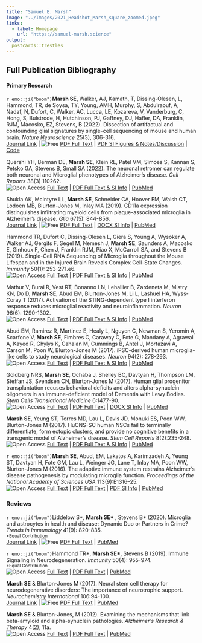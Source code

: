```yaml
---
title: "Samuel E. Marsh"
image: "../Images/2021_Headshot_Marsh_square_zoomed.jpeg"
links:
  - label: Homepage
    url: "https://samuel-marsh.science"
output:
  postcards::trestles
---
```


## Full Publication Bibliography

#### Primary Research  

`r emo::ji("boom")`**Marsh SE**, Walker, AJ, Kamath, T, Dissing-Olesen, L, Hammond, TR, de Soysa, TY, Young, AMH, Murphy, S, Abdulraouf, A, Nadaf, N, Dufort, C, Walker, AC, Lucca, LE, Kozareva, V, Vanderburg, C, Hong, S, Bulstrode, H, Hutchinson, PJ, Gaffney, DJ, Hafler, DA, Franklin, RJM, Macosko, EZ, Stevens, B (2022).  Dissection of artifactual and confounding glial signatures by single-cell sequencing of mouse and human brain. *Nature Neuroscience* 25(3), 306-316.  
[Journal Link](https://doi.org/10.1038/s41593-022-01022-8) \| 
![Free](https://img.shields.io/badge/-Free-blueviolet) [PDF Full Text](https://samuel-marsh.science/PDFs/Marsh_et_al_2022.pdf) \| 
[PDF SI Figures & Notes/Discussion](https://samuel-marsh.science/PDFs/Marsh_et_al_2022_SI.pdf) \| 
[Code](https://github.com/samuel-marsh/Marsh_et-al_2022_scRNAseq_Dissociation_Artifacts)

Quershi YH, Berman DE, **Marsh SE**, Klein RL, Patel VM, Simoes S, Kannan S, Petsko GA,
Stevens B, Small SA (2022).  The neuronal retromer can regulate both neuronal and
Microglial phenotypes of Alzheimer’s disease.  *Cell Reports* 38(3) 110262.   
![Open Access](https://img.shields.io/badge/-Open Access-green)
[Full Text](https://doi.org/10.1016/j.celrep.2021.110262) \| 
[PDF Full Text & SI Info](https://www.cell.com/cell-reports/pdfExtended/S2211-1247(21)01774-5) \| 
[PubMed](https://pubmed.ncbi.nlm.nih.gov/35045281/)  

Shukla AK, McIntyre LL, **Marsh SE**, Schneider CA, Hoover EM, Walsh CT, Lodoen MB,
Blurton-Jones M, Inlay MA (2019).  CD11a expression distinguishes infiltrating myeloid
cells from plaque-associated microglia in Alzheimer’s disease.  *Glia* 67(5): 844-856.  
[Journal Link](https://doi.org/10.1002/glia.23575) \| 
![Free](https://img.shields.io/badge/-Free-blueviolet) [PDF Full Text](https://samuel-marsh.science/PDFs/Shukla_et_al_2019.pdf) \| 
[DOCX SI Info](https://onlinelibrary.wiley.com/action/downloadSupplement?doi=10.1002%2Fglia.23575&file=glia23575-sup-0001-Supinfo.docx) \| 
[PubMed](https://pubmed.ncbi.nlm.nih.gov/30588668/)

Hammond TR, Dufort C, Dissing-Olesen L, Giera S, Young A, Wysoker A, Walker AJ,
Gergits F, Segel M, Nemesh J, **Marsh SE**, Saunders A, Macosko E, Ginhoux F, Chen J,
Franklin RJM, Piao X, McCarroll SA, and Stevens B (2019).  Single-Cell RNA
Sequencing of Microglia throughout the Mouse Lifespan and in the Injured Brain Reveals
Complex Cell-State Changes.  *Immunity* 50(1): 253-271.e6.  
![Open Access](https://img.shields.io/badge/-Open Access-green)
[Full Text](https://doi.org/10.1016/j.immuni.2018.11.004) \| 
[PDF Full Text & SI Info](https://www.cell.com/immunity/pdfExtended/S1074-7613(18)30485-0) \| 
[PubMed](https://pubmed.ncbi.nlm.nih.gov/30471926/)

Mathur V, Burai R, Vest RT, Bonanno LN, Lehallier B, Zardeneta M, Mistry KN, Do D,
**Marsh SE**, Abud EM, Blurton-Jones M, Li L, Lashuel HA, Wyss-Coray T (2017).  Activation
of the STING-dependent type I interferon response reduces microglial reactivity and
neuroinflammation.  *Neuron* 96(6): 1290-1302.  
![Open Access](https://img.shields.io/badge/-Open Access-green)
[Full Text](https://doi.org/10.1016/j.neuron.2017.11.032) \| 
[PDF Full Text & SI Info](https://www.cell.com/neuron/pdfExtended/S0896-6273(17)31085-1) \| 
[PubMed](https://pubmed.ncbi.nlm.nih.gov/29268096/)

Abud EM, Ramirez R, Martinez E, Healy L, Nguyen C, Newman S, Yeromin A, Scarfone V,
**Marsh SE**, Fimbres C, Caraway C, Fote G, Mandany A, Agrawal A, Kayed R, Ghylys K,
Cahalan M, Cummings B, Antel J, Mortazavi A, Carson M, Poon W, Blurton-Jones M
(2017).  iPSC-derived human microglia-like cells to study neurological diseases.  *Neuron* 94(2):
278-293.  
![Open Access](https://img.shields.io/badge/-Open Access-green)
[Full Text](https://doi.org/10.1016/j.neuron.2017.03.042) \| 
[PDF Full Text & SI Info](https://www.cell.com/neuron/pdfExtended/S0896-6273(17)30286-6) \| 
[PubMed](https://pubmed.ncbi.nlm.nih.gov/28426964/)

Goldberg NRS, **Marsh SE**, Ochaba J, Shelley BC, Davtyan H, Thompson LM, Steffan JS,
Svendsen CN, Blurton-Jones M (2017).  Human glial progenitor transplantation recuses
behavioral deficits and alters alpha-synuclein oligomers in an immune-deficient model of
Dementia with Lewy Bodies.  *Stem Cells Translational Medicine* 6:1477-90.  
![Open Access](https://img.shields.io/badge/-Open Access-green)
[Full Text](https://doi.org/10.1002/sctm.16-0362) \| 
[PDF Full Text](https://watermark.silverchair.com/stcltm_6_6_1477.pdf?token=AQECAHi208BE49Ooan9kkhW_Ercy7Dm3ZL_9Cf3qfKAc485ysgAAAs4wggLKBgkqhkiG9w0BBwagggK7MIICtwIBADCCArAGCSqGSIb3DQEHATAeBglghkgBZQMEAS4wEQQMlcbsCw3mTFUJJYnDAgEQgIICgc_ZRdGq1DtkQlOsbQXAZFTBqxhSF_aHAuH1Pgk0MbG0Bzh62UocZ5QW6-hzk6a5Ji--QAb0rDIAM9x2f9J_UOThPXd3hJ2tvgyeI8dVPFlEDcMyg-yZfdfyO88a8kVGdsOqSbpQLcg-etozS0c6QYsoDrGtYd_8NF_wJPrYLQ6gSNYTOjMIFMTqkyr1ZS1sG6xqTFWZyCqHo5xKqhE0v6um4juJ5BflNo7BOvgqeZFzJqiEwpIRKF_hPiMpTnKKN0XKgfD8N2y-0Sh-0YBIH1VWGD4UIVifOvk_sJzkoSvcWtPyK7BB-2exbRr9BoEf7CknC6vO88VY5yM-73PJ5sxGp95-Y08omAluHsNQjXpekqojCzClCKBeandvoGGKRCHrA_OB9Cp4Fjhs-DgFtUyWkDZBdVrcBP83y49y81GvO3r2IsbjQV4kAMa12w2QNPgwN2AYo1aR-XbGEQMtK_qoLzExBjmx_HxG87eU3fxsHBo4MifsNgxqVly_dndDzdqauM0OtdotBhHqfLz9aZo0I3kMcXR97tR9ui9cxJJnouA_Zl6XYDVZX2AAd9r9XFLxnnil0ptyafDFsFS60cxopq3dU8ohrBg9ceU2I4LZV0-E0YbuKoazulg_LmFh4GSy73ORNJinuOld6USftPcEPebUAQEFyPRIrT8hoqRIyDI8WRjG9Rm_2-_5VIOZb5BLEOQiLTZwfRttc05A3k2vIy4iOFKzPdbzK8D9JPEvQgNwLsE4Gr6d6tmYhoU3c1hrDmK6IHhSTQXfsnw-_xW4j-N-4LKsj0Sb1OWwv272rbv8tbYTsd_lWnkDH4KyXlpz6cZw7JvO6Oju8TkwmZoi) \| 
[DOCX SI Info](https://oup.silverchair-cdn.com/oup/backfile/Content_public/Journal/stcltm/6/6/10.1002_sctm.16-0362/4/stcltm_6_6_1477_s2.docx?Expires=1645146532&Signature=V3ZL5blzFRnArmRPYXe04S90w3F9rQShPLen0flLI4cPgYUmsJTOIDAIxjyqDDNaUMI7Lj5Lyvm2em7cLRtKPt60UBtFviuQojmEiuJEU8gLcoPzSAYumpnzAKs4wD0kCnlcRJwVIaAUQRgOxo~~hiYZyY39-WScZBhEJmzDzWiVf2YSi5DzQWlrS8zXxhKaWSby615J6UpOHFEz6g-MRTXWCe9qA3ozljL~b5qODxIsuL9SJaB8PHNaJHq8g58hLeM7GxzezKvvJdmUbQHDWkVaC3IJ8p64vq1BGPH6DSRxV7My2fNlJ2Cgbk3qf1UK4RHfLBuIfab6~UhrGfNWog__&Key-Pair-Id=APKAIE5G5CRDK6RD3PGA) \| 
[PubMed](https://pubmed.ncbi.nlm.nih.gov/28225193/)

**Marsh SE**, Yeung ST, Torres MD, Lau L, Davis JD, Monuki ES, Poon WW, Blurton-Jones M
(2017).  HuCNS-SC human NSCs fail to terminally differentiate, form ectopic clusters, and
provide no cognitive benefits in a transgenic model of Alzheimer’s disease.
*Stem Cell Reports* 8(2):235-248.  
![Open Access](https://img.shields.io/badge/-Open Access-green)
[Full Text](https://doi.org/10.1016/j.stemcr.2016.12.019) \| 
[PDF Full Text & SI Info](https://www.cell.com/stem-cell-reports/pdfExtended/S2213-6711(16)30309-5) \| 
[PubMed](https://pubmed.ncbi.nlm.nih.gov/28199828/)

`r emo::ji("boom")`**Marsh SE**, Abud, EM, Lakatos A, Karimzadeh A, Yeung ST, Davtyan H, Fote GM, Lau L,
Weinger JG, Lane T, Inlay MA, Poon WW, Blurton-Jones M (2016).  The adaptive immune
system restrains Alzheimer’s disease pathogenesis by modulating microglia function.
*Proceedings of the National Academy of Sciences USA* 113(9):E1316–25.  
![Open Access](https://img.shields.io/badge/-Open Access-green)
[Full Text](https://doi.org/10.1073/pnas.1525466113) \| 
[PDF Full Text](https://www.pnas.org/content/pnas/113/9/E1316.full.pdf) \| 
[PDF SI Info](https://www.pnas.org/content/pnas/suppl/2016/02/13/1525466113.DCSupplemental/pnas.201525466SI.pdf) \|
[PubMed](https://pubmed.ncbi.nlm.nih.gov/26884167/)

### Reviews
`r emo::ji("boom")`Liddelow S\*, **Marsh SE\* **, Stevens B\* (2020).  Microglia and astrocytes in health and disease:
Dynamic Duo or Partners in Crime?  *Trends in Immunology* 41(9): 820-835.  
<sup>\*Equal Contribution</sup>  
[Journal Link](https://doi.org/10.1016/j.it.2020.07.006) \| 
![Free](https://img.shields.io/badge/-Free-blueviolet) [PDF Full Text](https://samuel-marsh.science/PDFs/Liddelow_et_al_2020.pdf) \| 
[PubMed](https://pubmed.ncbi.nlm.nih.gov/32819809/)

`r emo::ji("boom")`Hammond TR\*, **Marsh SE\***, Stevens B (2019).  Immune Signaling in Neurodegeneration.
*Immunity* 50(4): 955-974.  
<sup>\*Equal Contribution</sup>  
![Open Access](https://img.shields.io/badge/-Open Access-green)
[Full Text](https://doi.org/10.1016/j.immuni.2019.03.016) \| 
[PDF Full Text](https://www.cell.com/action/showPdf?pii=S1074-7613%2819%2930133-5) \| 
[PubMed](https://pubmed.ncbi.nlm.nih.gov/30995509/)

**Marsh SE** & Blurton-Jones M (2017).  Neural stem cell therapy for neurodegenerative
disorders: The importance of neurotrophic support.  *Neurochemistry International* 106:94-100.  
[Journal Link](https://doi.org/10.1016/j.neuint.2017.02.006) \| 
![Free](https://img.shields.io/badge/-Free-blueviolet) [PDF Full Text](https://samuel-marsh.science/PDFs/Marsh_%26_Blurton-Jones_2017.pdf) \| 
[PubMed](https://pubmed.ncbi.nlm.nih.gov/28219641/)

**Marsh SE** & Blurton-Jones, M (2012).  Examining the mechanisms that link beta-amyloid and
alpha-synuclein pathologies.  *Alzheimer’s Research & Therapy* 4(2), 11a.  
![Open Access](https://img.shields.io/badge/-Open Access-green)
[Full Text](https://doi.org/10.1186/alzrt109) \| 
[PDF Full Text](https://rdcu.be/cEZUX) \| 
[PubMed](https://pubmed.ncbi.nlm.nih.gov/22546279/)
